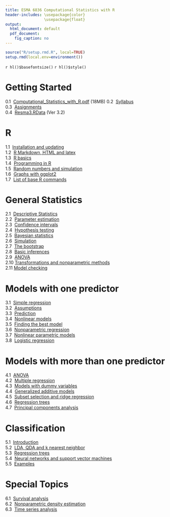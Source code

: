 ```yaml
---
title: ESMA 6836 Computational Statistics with R
header-includes: \usepackage{color}
                 \usepackage{float}
output:
  html_document: default
  pdf_document:
    fig_caption: no
---
```


```r
source("R/setup.rmd.R", local=TRUE)
setup.rmd(local.env=environment())
```
`r hl()$basefontsize()`
`r hl()$style()`

# Getting Started

0.1&nbsp;  [Computational_Statistics_with_R.pdf](Computational_Statistics_with_R.pdf)  (18MB)
0.2&nbsp;  [Syllabus](syl.html)  
0.3&nbsp;  [Assignments](assign.html)  
0.4&nbsp;  [Resma3.RData](http://academic.uprm.edu/wrolke/Resma3/Resma3.RData?Ver 3.2) (Ver 3.2)

#  R

1.1&nbsp;  [Installation and updating](install.html)  
1.2&nbsp;  [R Markdown, HTML and latex](Rmarkdown.html)  
1.3&nbsp;  [R basics](rbasics.html)  
1.4&nbsp;  [Programming in R](writing.functions.html)  
1.5&nbsp;  [Random numbers and simulation](random.numbers.html)  
1.6&nbsp;  [Graphs with ggplot2](ggplot2.html)  
1.7&nbsp;  [List of base R commands](important.commands.html)  

#  General Statistics

2.1&nbsp;  [Descriptive Statistics](descriptive.html)  
2.2&nbsp;  [Parameter estimation](mle.html)  
2.3&nbsp;  [Confidence intervals](confidence.intervals.html)  
2.4&nbsp;  [Hypothesis testing](hyptest.html)  
2.5&nbsp;  [Bayesian statistics](bayes.html)  
2.6&nbsp;  [Simulation](simulation.html)  
2.7&nbsp;  [The bootstrap](bootstrap.html)  
2.8&nbsp;  [Basic inferences](basic.inferences.html)  
2.9&nbsp;  [ANOVA](oneway.html)  
2.10  [Transformations and nonparametric methods](nonpar.html)  
2.11  [Model checking](model.check.html)

# Models with one predictor

3.1&nbsp;  [Simple regression](simple.regression.html)  
3.2&nbsp;  [Assumptions](assumptions.html)  
3.3&nbsp;  [Prediction](predict.html)  
3.4&nbsp;  [Nonlinear models](nonlin.html)  
3.5&nbsp;  [Finding the best model](overfit.html)  
3.6&nbsp;  [Nonparametric regression](smooth.html)  
3.7&nbsp;  [Nonlinear parametric models](nonlinpar.html)   
3.8&nbsp;  [Logistic regression](logistic.regression.html)

# Models with more than one predictor

4.1&nbsp;  [ANOVA](twoway.html)  
4.2&nbsp;  [Multiple regression](multiple.regression.html)  
4.3&nbsp;  [Models with dummy variables](dummy.html)  
4.4&nbsp;  [Generalized additive models](general.additive.html)  
4.5&nbsp;  [Subset selection and ridge regression](ridge.html)  
4.6&nbsp;  [Regression trees](tree.html)  
4.7&nbsp;  [Principal components analysis](principal.components.html)

# Classification

5.1&nbsp;  [Introduction](classification.html)  
5.2&nbsp;  [LDA, QDA and k nearest neighbor](class.methods.html)  
5.3&nbsp;  [Regression trees](class.tree.html)   
5.4&nbsp;  [Neural networks and support vector machines](neural.net.html)  
5.5&nbsp;  [Examples](class.examples.html)  

# Special Topics

6.1&nbsp;  [Survival analysis](survival.analysis.html)  
6.2&nbsp;  [Nonparametric density estimation](density.html)  
6.3&nbsp;  [Time series analysis](time.html)  

